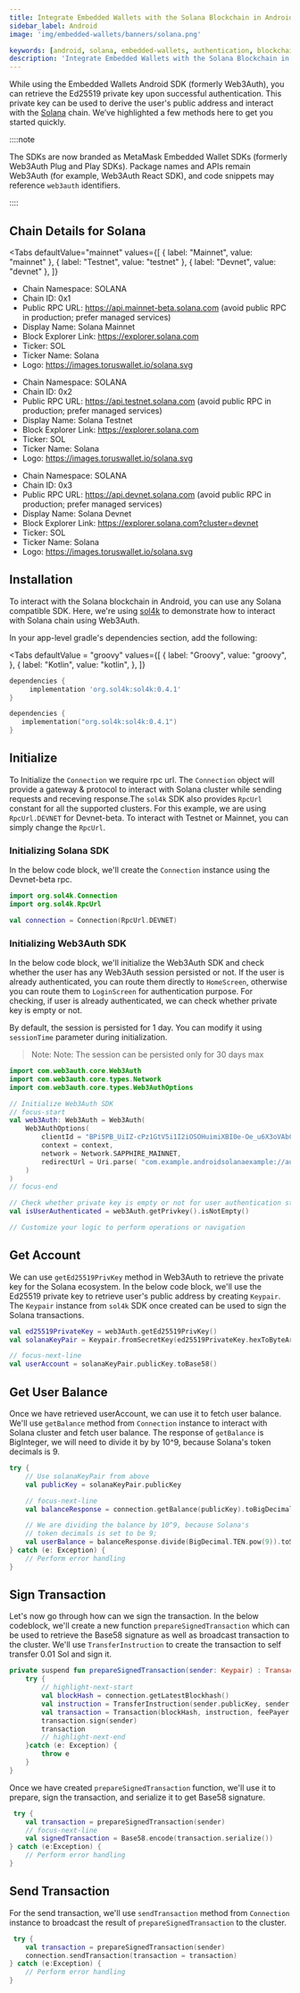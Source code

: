 ```yaml
---
title: Integrate Embedded Wallets with the Solana Blockchain in Android
sidebar_label: Android
image: 'img/embedded-wallets/banners/solana.png'

keywords: [android, solana, embedded-wallets, authentication, blockchain]
description: 'Integrate Embedded Wallets with the Solana Blockchain in Android | Embedded Wallets'
---
```



While using the Embedded Wallets Android SDK (formerly Web3Auth), you can retrieve the Ed25519 private key upon successful authentication. This private key can be used to derive the user's public address and interact with the [Solana](https://solana.org/) chain. We’ve highlighted a few methods here to get you started quickly.

::::note

The SDKs are now branded as MetaMask Embedded Wallet SDKs (formerly Web3Auth Plug and Play SDKs). Package names and APIs remain Web3Auth (for example, Web3Auth React SDK), and code snippets may reference `web3auth` identifiers.

::::

## Chain Details for Solana

<Tabs
 defaultValue="mainnet"
  values={[
    { label: "Mainnet", value: "mainnet" },
    { label: "Testnet", value: "testnet" },
    { label: "Devnet", value: "devnet" },
  ]}
>
<TabItem value="mainnet">

- Chain Namespace: SOLANA
- Chain ID: 0x1
- Public RPC URL: https://api.mainnet-beta.solana.com (avoid public RPC in production; prefer managed services)
- Display Name: Solana Mainnet
- Block Explorer Link: https://explorer.solana.com
- Ticker: SOL
- Ticker Name: Solana
- Logo: https://images.toruswallet.io/solana.svg

</TabItem>

<TabItem value="testnet">

- Chain Namespace: SOLANA
- Chain ID: 0x2
- Public RPC URL: https://api.testnet.solana.com (avoid public RPC in production; prefer managed services)
- Display Name: Solana Testnet
- Block Explorer Link: https://explorer.solana.com
- Ticker: SOL
- Ticker Name: Solana
- Logo: https://images.toruswallet.io/solana.svg

</TabItem>

<TabItem value="devnet">

- Chain Namespace: SOLANA
- Chain ID: 0x3
- Public RPC URL: https://api.devnet.solana.com (avoid public RPC in production; prefer managed services)
- Display Name: Solana Devnet
- Block Explorer Link: https://explorer.solana.com?cluster=devnet
- Ticker: SOL
- Ticker Name: Solana
- Logo: https://images.toruswallet.io/solana.svg

</TabItem>
</Tabs>

## Installation

To interact with the Solana blockchain in Android, you can use any Solana compatible SDK. Here, we're using [sol4k](https://github.com/sol4k/sol4k) to demonstrate how to interact with Solana chain using Web3Auth.

In your app-level gradle's dependencies section, add the following:

<Tabs defaultValue = "groovy"
  values={[
    { label: "Groovy", value: "groovy", },
    { label: "Kotlin", value: "kotlin", },
  ]}
>

<TabItem value="groovy">

```groovy
dependencies {
     implementation 'org.sol4k:sol4k:0.4.1'
}
```

</TabItem>

<TabItem value="kotlin">

```kotlin
dependencies {
   implementation("org.sol4k:sol4k:0.4.1")
}
```

</TabItem>
</Tabs>

## Initialize

To Initialize the `Connection` we require rpc url. The `Connection` object will provide a gateway & protocol to interact with Solana cluster while sending requests and receving response.The `sol4k` SDK also provides `RpcUrl` constant for all the supported clusters. For this example, we are using `RpcUrl.DEVNET` for Devnet-beta. To interact with Testnet or Mainnet, you can simply change the `RpcUrl`.

### Initializing Solana SDK

In the below code block, we'll create the `Connection` instance using the Devnet-beta rpc.

```kotlin
import org.sol4k.Connection
import org.sol4k.RpcUrl

val connection = Connection(RpcUrl.DEVNET)
```

### Initializing Web3Auth SDK

In the below code block, we'll initialize the Web3Auth SDK and check whether the user has any Web3Auth session persisted or not. If the user is already authenticated, you can route them directly to `HomeScreen`, otherwise you can route them to `LoginScreen` for authentication purpose. For checking, if user is already authenticated, we can check whether private key is empty or not.

By default, the session is persisted for 1 day. You can modify it using `sessionTime` parameter during initialization.

> Note: Note: The session can be persisted only for 30 days max

```kotlin
import com.web3auth.core.Web3Auth
import com.web3auth.core.types.Network
import com.web3auth.core.types.Web3AuthOptions

// Initialize Web3Auth SDK
// focus-start
val web3Auth: Web3Auth = Web3Auth(
    Web3AuthOptions(
        clientId = "BPi5PB_UiIZ-cPz1GtV5i1I2iOSOHuimiXBI0e-Oe_u6X3oVAbCiAZOTEBtTXw4tsluTITPqA8zMsfxIKMjiqNQ",
        context = context,
        network = Network.SAPPHIRE_MAINNET,
        redirectUrl = Uri.parse( "com.example.androidsolanaexample://auth")
    )
)
// focus-end

// Check whether private key is empty or not for user authentication status.
val isUserAuthenticated = web3Auth.getPrivkey().isNotEmpty()

// Customize your logic to perform operations or navigation
```

## Get Account

We can use `getEd25519PrivKey` method in Web3Auth to retrieve the private key for the Solana ecosystem. In the below code block, we'll use the Ed25519 private key to retrieve user's public address by creating `Keypair`. The `Keypair` instance from `sol4k` SDK once created can be used to sign the Solana transactions.

```kotlin
val ed25519PrivateKey = web3Auth.getEd25519PrivKey()
val solanaKeyPair = Keypair.fromSecretKey(ed25519PrivateKey.hexToByteArray())

// focus-next-line
val userAccount = solanaKeyPair.publicKey.toBase58()
```

## Get User Balance

Once we have retrieved userAccount, we can use it to fetch user balance. We'll use `getBalance` method from `Connection` instance to interact with Solana cluster and fetch user balance. The response of `getBalance` is BigInteger, we will need to divide it by by 10^9, because Solana's token decimals is 9.

```kotlin
try {
    // Use solanaKeyPair from above
    val publicKey = solanaKeyPair.publicKey

    // focus-next-line
    val balanceResponse = connection.getBalance(publicKey).toBigDecimal()

    // We are dividing the balance by 10^9, because Solana's
    // token decimals is set to be 9;
    val userBalance = balanceResponse.divide(BigDecimal.TEN.pow(9)).toString()
} catch (e: Exception) {
    // Perform error handling
}
```

## Sign Transaction

Let's now go through how can we sign the transaction. In the below codeblock, we'll create a new function `prepareSignedTransaction` which can be used to retrieve the Base58 signature as well as broadcast transaction to the cluster. We'll use `TransferInstruction` to create the transaction to self transfer 0.01 Sol and sign it.

```kotlin
private suspend fun prepareSignedTransaction(sender: Keypair) : Transaction = withContext(Dispatchers.IO) {
    try {
        // highlight-next-start
        val blockHash = connection.getLatestBlockhash()
        val instruction = TransferInstruction(sender.publicKey, sender.publicKey, lamports = 10000000)
        val transaction = Transaction(blockHash, instruction, feePayer = sender.publicKey)
        transaction.sign(sender)
        transaction
        // highlight-next-end
    }catch (e: Exception) {
        throw e
    }
}
```

Once we have created `prepareSignedTransaction` function, we'll use it to prepare, sign the transaction, and serialize it to get Base58 signature.

```kotlin
 try {
    val transaction = prepareSignedTransaction(sender)
    // focus-next-line
    val signedTransaction = Base58.encode(transaction.serialize())
} catch (e:Exception) {
    // Perform error handling
}
```

## Send Transaction

For the send transaction, we'll use `sendTransaction` method from `Connection` instance to broadcast the result of `prepareSignedTransaction` to the cluster.

```kotlin
 try {
    val transaction = prepareSignedTransaction(sender)
    connection.sendTransaction(transaction = transaction)
} catch (e:Exception) {
    // Perform error handling
}
```
